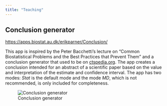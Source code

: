 ```yaml
---
title: "Teaching"
---
```


## Conclusion generator

[https://apps.biostat.au.dk/erikparner/Conclusion/](https://apps.biostat.au.dk/erikparner/Conclusion/)

This app is inspired by the Peter Bacchetti's lecture on "Common Biostatistical Problems and the Best Practices that Prevent Them" and a conclusion generator that used to be on [ctspedia.org](ctspedia.org). The app creates a conclusion intended for an abstract of a scientific paper based on the value and interpretation of the estimate and confidence interval. The app has two modes: *Stat* is the default mode and the mode *MD*, which is not recommended, is only included for completeness. 


::: {.column-margin}
![Conclusion generator](images/conclusion_app.png)
:::






